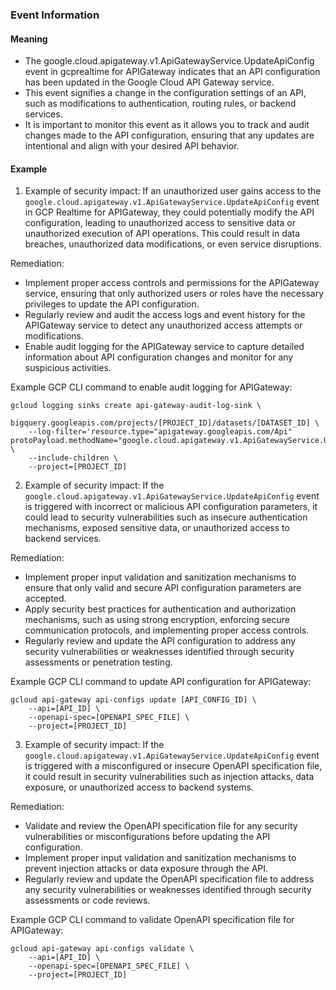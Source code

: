 
### Event Information

#### Meaning

- The google.cloud.apigateway.v1.ApiGatewayService.UpdateApiConfig event in gcprealtime for APIGateway indicates that an API configuration has been updated in the Google Cloud API Gateway service.
- This event signifies a change in the configuration settings of an API, such as modifications to authentication, routing rules, or backend services.
- It is important to monitor this event as it allows you to track and audit changes made to the API configuration, ensuring that any updates are intentional and align with your desired API behavior.

#### Example

1. Example of security impact: If an unauthorized user gains access to the `google.cloud.apigateway.v1.ApiGatewayService.UpdateApiConfig` event in GCP Realtime for APIGateway, they could potentially modify the API configuration, leading to unauthorized access to sensitive data or unauthorized execution of API operations. This could result in data breaches, unauthorized data modifications, or even service disruptions.

Remediation:
- Implement proper access controls and permissions for the APIGateway service, ensuring that only authorized users or roles have the necessary privileges to update the API configuration.
- Regularly review and audit the access logs and event history for the APIGateway service to detect any unauthorized access attempts or modifications.
- Enable audit logging for the APIGateway service to capture detailed information about API configuration changes and monitor for any suspicious activities.

Example GCP CLI command to enable audit logging for APIGateway:
```
gcloud logging sinks create api-gateway-audit-log-sink \
    bigquery.googleapis.com/projects/[PROJECT_ID]/datasets/[DATASET_ID] \
    --log-filter='resource.type="apigateway.googleapis.com/Api" protoPayload.methodName="google.cloud.apigateway.v1.ApiGatewayService.UpdateApiConfig"' \
    --include-children \
    --project=[PROJECT_ID]
```

2. Example of security impact: If the `google.cloud.apigateway.v1.ApiGatewayService.UpdateApiConfig` event is triggered with incorrect or malicious API configuration parameters, it could lead to security vulnerabilities such as insecure authentication mechanisms, exposed sensitive data, or unauthorized access to backend services.

Remediation:
- Implement proper input validation and sanitization mechanisms to ensure that only valid and secure API configuration parameters are accepted.
- Apply security best practices for authentication and authorization mechanisms, such as using strong encryption, enforcing secure communication protocols, and implementing proper access controls.
- Regularly review and update the API configuration to address any security vulnerabilities or weaknesses identified through security assessments or penetration testing.

Example GCP CLI command to update API configuration for APIGateway:
```
gcloud api-gateway api-configs update [API_CONFIG_ID] \
    --api=[API_ID] \
    --openapi-spec=[OPENAPI_SPEC_FILE] \
    --project=[PROJECT_ID]
```

3. Example of security impact: If the `google.cloud.apigateway.v1.ApiGatewayService.UpdateApiConfig` event is triggered with a misconfigured or insecure OpenAPI specification file, it could result in security vulnerabilities such as injection attacks, data exposure, or unauthorized access to backend systems.

Remediation:
- Validate and review the OpenAPI specification file for any security vulnerabilities or misconfigurations before updating the API configuration.
- Implement proper input validation and sanitization mechanisms to prevent injection attacks or data exposure through the API.
- Regularly review and update the OpenAPI specification file to address any security vulnerabilities or weaknesses identified through security assessments or code reviews.

Example GCP CLI command to validate OpenAPI specification file for APIGateway:
```
gcloud api-gateway api-configs validate \
    --api=[API_ID] \
    --openapi-spec=[OPENAPI_SPEC_FILE] \
    --project=[PROJECT_ID]
```

